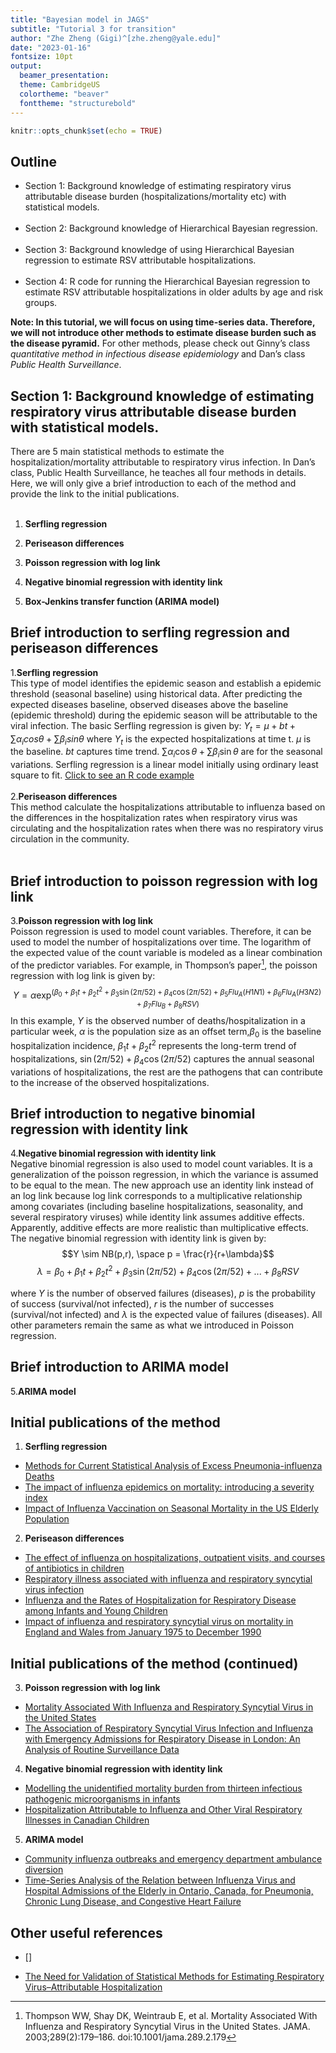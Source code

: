 ```yaml
---
title: "Bayesian model in JAGS"
subtitle: "Tutorial 3 for transition"
author: "Zhe Zheng (Gigi)^[zhe.zheng@yale.edu]"
date: "2023-01-16"
fontsize: 10pt
output: 
  beamer_presentation:
  theme: CambridgeUS
  colortheme: "beaver"
  fonttheme: "structurebold"
---
```


```r
knitr::opts_chunk$set(echo = TRUE)
```

## Outline

- Section 1: Background knowledge of estimating respiratory virus attributable disease burden (hospitalizations/mortality etc) with statistical models.
\
\
- Section 2: Background knowledge of Hierarchical Bayesian regression.
\
\
- Section 3: Background knowledge of using Hierarchical Bayesian regression to estimate RSV attributable hospitalizations.
\
\
- Section 4: R code for running the Hierarchical Bayesian regression to estimate RSV attributable hospitalizations in older adults by age and risk groups.

**Note: In this tutorial, we will focus on using time-series data. Therefore, we will not introduce other methods to estimate disease burden such as the disease pyramid.** For other methods, please check out Ginny's class *quantitative method in infectious disease epidemiology* and Dan's class *Public Health Surveillance*. 

## Section 1: Background knowledge of estimating respiratory virus attributable disease burden with statistical models.

There are 5 main statistical methods to estimate the hospitalization/mortality attributable to respiratory virus infection. In Dan's class, Public Health Surveillance, he teaches all four methods in details. Here, we will only give a brief introduction to each of the method and provide the link to the initial publications.
\
\

1. **Serfling regression** 

2. **Periseason differences**

3. **Poisson regression with log link**

4. **Negative binomial regression with identity link**

5. **Box-Jenkins transfer function (ARIMA model)**

## Brief introduction to serfling regression and periseason differences

1.**Serfling regression** \
  This type of model identifies the epidemic season and establish a epidemic threshold (seasonal baseline) using historical data. After predicting the expected diseases baseline, observed diseases above the baseline (epidemic threshold) during the epidemic season will be attributable to the viral infection. The basic Serfling regression is given by: $Y_t = \mu+ bt+\sum \alpha_i cos \theta+ \sum \beta_i sin \theta$ where $Y_t$ is the expected hospitalizations at time t. $\mu$ is the baseline. $bt$ captures time trend. $\sum \alpha_i \cos \theta+ \sum \beta_i \sin \theta$ are for the seasonal variations. Serfling regression is a linear model initially using ordinary least square to fit. [\color{blue} Click to see an R code example](https://kmcconeghy.github.io/flumodelr/articles/04-serfling.html)
  \
  \
2.**Periseason differences**\
 This method calculate the hospitalizations attributable to influenza based on the differences in the hospitalization rates when respiratory virus was circulating and the hospitalization rates when there was no respiratory virus circulation in the community.
   \
  \
  
## Brief introduction to poisson regression with log link

3.**Poisson regression with log link**
\
  Poisson regression is used to model count variables. Therefore, it can be used to model the number of hospitalizations over time. The logarithm of the expected value of the count variable is modeled as a linear combination of the predictor variables. For example, in Thompson's paper^[Thompson WW, Shay DK, Weintraub E, et al. Mortality Associated With Influenza and Respiratory Syncytial Virus in the United States. JAMA. 2003;289(2):179–186. doi:10.1001/jama.289.2.179], the poisson regression with log link is given by: \small
  $$Y = \alpha \exp^{(\beta_0 + \beta_1t + \beta_2t^2  +  \beta_3 \sin(2\pi/52) + \beta_4 \cos(2\pi/52) + \beta_5 Flu_A(H1N1) + \beta_6 Flu_A(H3N2) + \beta_7Flu_B + \beta_8RSV)}$$ 
  In this example, $Y$ is the observed number of deaths/hospitalization in a particular week, $\alpha$ is the population size as an offset term,$\beta_0$ is the baseline hospitalization incidence, $\beta_1t + \beta_2t^2$ represents the long-term trend of hospitalizations, $\sin(2\pi/52) + \beta_4 \cos(2\pi/52)$ captures the annual seasonal variations of hospitalizations, the rest are the pathogens that can contribute to the increase of the observed hospitalizations.    

## Brief introduction to negative binomial regression with identity link

4.**Negative binomial regression with identity link**
\
Negative binomial regression is also used to model count variables. It is a generalization of the poisson regression, in which the variance is assumed to be equal to the mean. The new approach use an identity link instead of an log link because log link corresponds to a multiplicative relationship among covariates (including baseline hospitalizations, seasonality, and several respiratory viruses) while identity link assumes additive effects. Apparently, additive effects are more realistic than multiplicative effects. The negative binomial regression with identity link is given by:  
\small$$Y \sim NB(p,r), \space p = \frac{r}{r+\lambda}$$
\small$$\lambda=\beta_0 + \beta_1t + \beta_2t^2  +  \beta_3 \sin(2\pi/52) + \beta_4 \cos(2\pi/52) + ... + \beta_8RSV$$ 

where $Y$ is the number of observed failures (diseases), $p$ is the probability of success (survival/not infected), $r$ is the number of successes (survival/not infected) and $\lambda$ is the expected value of failures (diseases). All other parameters remain the same as what we introduced in Poisson regression.

## Brief introduction to ARIMA model

5.**ARIMA model**
\


## Initial publications of the method

1. **Serfling regression**
  - [Methods for Current Statistical Analysis of Excess Pneumonia-influenza Deaths](https://www.ncbi.nlm.nih.gov/pmc/articles/PMC1915276/pdf/pubhealthreporig00078-0040.pdf)
  - [The impact of influenza epidemics on mortality: introducing a severity index](https://ajph.aphapublications.org/doi/epdf/10.2105/AJPH.87.12.1944)
  - [Impact of Influenza Vaccination on Seasonal Mortality in the US Elderly Population](https://jamanetwork.com/journals/jamainternalmedicine/article-abstract/486407)

2. **Periseason differences**
  - [The effect of influenza on hospitalizations, outpatient visits, and courses of antibiotics in children](https://www.nejm.org/doi/full/10.1056/nejm200001273420401)
  - [Respiratory illness associated with influenza and respiratory syncytial virus infection](https://adc.bmj.com/content/archdischild/90/7/741.full.pdf)
  - [Influenza and the Rates of Hospitalization for Respiratory Disease among Infants and Young Children](https://www.nejm.org/doi/full/10.1056/nejm200001273420402)
  - [Impact of influenza and respiratory syncytial virus on mortality in England and Wales from January 1975 to December 1990](https://www.cambridge.org/core/services/aop-cambridge-core/content/view/28087EC2F43E75D1907F15CA3411FE6D/S0950268800058957a.pdf/impact-of-influenza-and-respiratory-syncytial-virus-on-mortality-in-england-and-wales-from-january-1975-to-december-1990.pdf)

## Initial publications of the method (continued)

3. **Poisson regression with log link**
  - [Mortality Associated With Influenza and Respiratory Syncytial Virus in the United States](https://jamanetwork.com/journals/jama/article-abstract/195750)
  - [The Association of Respiratory Syncytial Virus Infection and Influenza with Emergency Admissions for Respiratory Disease in London: An Analysis of Routine Surveillance Data](https://academic.oup.com/cid/article/42/5/640/316492)

4. **Negative binomial regression with identity link**
  - [Modelling the unidentified mortality burden from thirteen infectious pathogenic microorganisms in infants](https://www.cambridge.org/core/journals/epidemiology-and-infection/article/modelling-the-unidentified-mortality-burden-from-thirteen-infectious-pathogenic-microorganisms-in-infants/26AE7DA522FD6DCE6CE3E4F2D3CB9A79)
  - [Hospitalization Attributable to Influenza and Other Viral Respiratory Illnesses in Canadian Children](https://journals.lww.com/pidj/fulltext/2006/09000/Hospitalization_Attributable_to_Influenza_and.8.aspx)

5. **ARIMA model**
  - [Community influenza outbreaks and emergency department ambulance diversion](https://www.sciencedirect.com/science/article/pii/S0196064403013167)
  - [Time-Series Analysis of the Relation between Influenza Virus and Hospital Admissions of the Elderly in Ontario, Canada, for Pneumonia, Chronic Lung Disease, and Congestive Heart Failure](https://academic.oup.com/aje/article/149/1/85/205393)


## Other useful references

- []

- [The Need for Validation of Statistical Methods for Estimating Respiratory Virus–Attributable Hospitalization](https://academic.oup.com/aje/article/170/7/925/91526)

